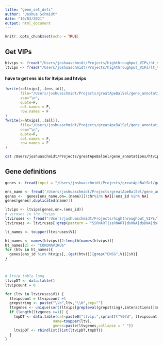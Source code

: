 ```yaml
---
title: "gene_set_defs"
author: "Joshua Schmidt"
date: "10/03/2021"
output: html_document
---
```


```r
knitr::opts_chunk$set(echo = TRUE)
```

## Get VIPs
```r
htvips <- fread("/Users/joshuaschmidt/Projects/highthroughput_VIPs/ht_vips.txt")
ltvips <- fread("/Users/joshuaschmidt/Projects/highthroughput_VIPs/lt_vips.txt",col.names = c("ens_id","interactions"))
```

#### have to get ens ids for ltvips and htvips
```r
fwrite(x=ltvips[,.(ens_id)],
       file="/Users/joshuaschmidt/Projects/greatApeBalSel/gene_annotations/ltvips_ensIds.txt",
       sep="\n",
       quote=F,
       col.names = F,
       row.names = F
)
fwrite(x=htvips[,.(all)],
       file="/Users/joshuaschmidt/Projects/greatApeBalSel/gene_annotations/htvips_ensIds.txt",
       sep="\n",
       quote=F,
       col.names = F,
       row.names = F
)
```

```bash
cat /Users/joshuaschmidt/Projects/greatApeBalSel/gene_annotations/htvips_ensIds_gene.names.txt /Users/joshuaschmidt/Projects/greatApeBalSel/gene_annotations/ltvips_ensIds_gene.names.txt | sort | uniq | sed '/stable/d' > /Users/joshuaschmidt/Projects/greatApeBalSel/gene_annotations/allvips_ensIds_gene.names.txt
```


## Gene definitions
```r
genes <- fread(input = "/Users/joshuaschmidt/Projects/greatApeBalSel/gene_annotations/hg19_nonRedundant_GOWINDA_noORS.bed",col.names = c("chr","start","end","name"))

ens_name <- fread("/Users/joshuaschmidt/Projects/greatApeBalSel/gene_annotations/allvips_ensIds_gene.names.txt", col.names = c("ens_id","name"))
genes <-  genes[ens_name,on=.(name)][!chr%in% NA][!ens_id %in% NA]
genes[genes[,duplicated(name)]]
```

```r
ltvips <- ltvips[genes,on=.(ens_id)]
# viruses in the ltvips
ltviruses <- fread("/Users/joshuaschmidt/Projects/highthroughput_VIPs/lt_vips_vviruses.txt",header=FALSE)
ltviruses <- ltviruses[!grep(pattern = "SSRNART|ssRNART|dsRNA|dsDNA|dsrna|dsdna|ssRNA|ssrna|ssDNA|ssdna|^rna|^dna",V1,)]

lt_names <- toupper(ltviruses$V1)

ht_names <- names(htvips)[2:length(names(htvips))]
ht_names[2] <- "CORONAVIRUS"
for (htv in ht_names){
  genes[ens_id %in% htvips[,.(get(htv))][grep("ENSG",V1)]$V1]
}



# ltvip table long
ltvipDT <- data.table()
ltvipcount = 0

for (ltv in ltviruses$V1) {
  ltvipcount = ltvipcount +1
  grepstring <- paste("\\b",ltv,"\\b",sep="")
  ltvgenes <- unique(sort(ltvips[grep(eval(grepstring),interactions)]$name))
  if (length(ltvgenes >=1)) {
    tmpDT <- data.table(cat=paste0("ltvip:",sprintf("%07d", ltvipcount)),
                      name=toupper(ltv),
                      genes=paste(ltvgenes,collapse = " "))
    ltvipDT <- rbindlist(list(ltvipDT,tmpDT))
  }
}
```


```r



```


